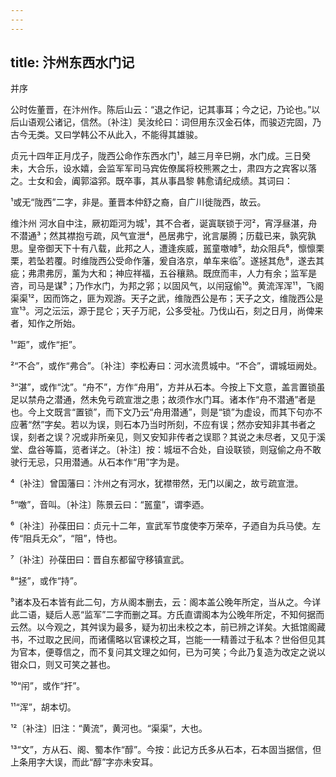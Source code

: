 ```yaml
---
---
---
```

title: 汴州东西水门记
---



并序





公时佐董晋，在汴州作。陈后山云：“退之作记，记其事耳；今之记，乃论也。”以后山语观公诸记，信然。〔补注〕吴汝纶曰：词但用东汉金石体，而骏迈完固，乃古今无类。又曰学韩公不从此入，不能得其雄骏。

贞元十四年正月戊子，陇西公命作东西水门¹，越三月辛巳朔，水门成。三日癸未，大合乐，设水嬉，会监军军司马宾佐僚属将校熊罴之士，肃四方之宾客以落之。士女和会，阗郭溢郛。既卒事，其从事昌黎 韩愈请纪成绩。其词曰：

¹或无“陇西”二字，非是。董晋本仲舒之裔，自广川徙陇西，故云。

维汴州 河水自中注，厥初距河为城¹，其不合者，诞寘联锁于河²，宵浮昼湛，舟不潜通³；然其襟抱亏疏，风气宣泄⁴，邑居弗宁，讹言屡腾；历载已来，孰究孰思。皇帝御天下十有八载，此邦之人，遭逢疾威，嚚童噭嘑⁵，劫众阻兵⁶，懔懔栗栗，若坠若覆。时维陇西公受命作藩，爰自洛京，单车来临⁷。遂拯其危⁸，遂去其疵；弗肃弗厉，薰为大和；神应祥福，五谷穰熟。既庶而丰，人力有余；监军是咨，司马是谋⁹；乃作水门，为邦之郛；以固风气，以闬寇偷¹⁰。黄流浑浑¹¹，飞阁渠渠¹²，因而饰之，匪为观游。天子之武，维陇西公是布；天子之文，维陇西公是宣¹³。河之沄沄，源于昆仑；天子万祀，公多受祉。乃伐山石，刻之日月，尚俾来者，知作之所始。

¹“距”，或作“拒”。

²“不合”，或作“弗合”。〔补注〕李松寿曰：河水流贯城中。“不合”，谓城垣阙处。

³“湛”，或作“沈”。“舟不”，方作“舟用”，方并从石本。今按上下文意，盖言置锁虽足以禁舟之潜通，然未免亏疏宣泄之患；故须作水门耳。诸本作“舟不潜通”者是也。今上文既言“置锁”，而下文乃云“舟用潜通”，则是“锁”为虚设，而其下句亦不应著“然”字矣。若以为误，则石本乃当时所刻，不应有误；然亦安知非其书者之误，刻者之误？况或非所亲见，则又安知非传者之误耶？其说之未尽者，又见于溪堂、盘谷等篇，览者详之。〔补注〕按：城垣不合处，自设联锁，则寇偷之舟不敢驶行无忌，只用潜通。从石本作“用”字为是。

⁴〔补注〕曾国藩曰：汴州之有河水，犹襟带然，无门以阑之，故亏疏宣泄。

⁵“噭”，音叫。〔补注〕陈景云曰：“嚚童”，谓李迺。

⁶〔补注〕孙葆田曰：贞元十二年，宣武军节度使李万荣卒，子迺自为兵马使。左传“阻兵无众”，“阻”，恃也。

⁷〔补注〕孙葆田曰：晋自东都留守移镇宣武。

⁸“拯”，或作“持”。

⁹诸本及石本皆有此二句，方从阁本删去，云：阁本盖公晚年所定，当从之。今详此二语，疑后人恶“监军”二字而删之耳。方氏直谓阁本为公晚年所定，不知何据而云然。以今观之，其舛误为最多，疑为初出未校之本，前已辨之详矣。大抵馆阁藏书，不过取之民间，而诸儒略以官课校之耳，岂能一一精善过于私本？世俗但见其为官本，便尊信之，而不复问其文理之如何，已为可笑；今此乃复造为改定之说以钳众口，则又可笑之甚也。

¹⁰“闬”，或作“扞”。

¹¹“浑”，胡本切。

¹²〔补注〕旧注：“黄流”，黄河也。“渠渠”，大也。

¹³“文”，方从石、阁、蜀本作“醇”。今按：此记方氏多从石本，石本固当据信，但上条用字大误，而此“醇”字亦未安耳。
